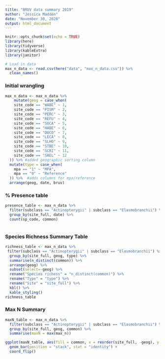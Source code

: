```yaml
---
title: "BRUV data summary 2019"
author: "Jessica Madden"
date: "November 30, 2020"
output: html_document
---
```


```r
knitr::opts_chunk$set(echo = TRUE)
library(here)
library(tidyverse)
library(kableExtra)
library(janitor)

# Load in data
max_n_data <- read.csv(here("data", "max_n_data.csv")) %>% 
  clean_names()
```

### Initial wrangling

```r
max_n_data <- max_n_data %>% 
    mutate(geog = case_when(
    site_code == "WABE" ~ 1, 
    site_code == "PISM" ~ 2, 
    site_code == "PERC" ~ 3, 
    site_code == "REFU" ~ 4, 
    site_code == "SOCA" ~ 5, 
    site_code == "HABE" ~ 6, 
    site_code == "DUCO" ~ 7, 
    site_code == "LECA" ~ 8, 
    site_code == "SLHO" ~ 9, 
    site_code == "STBE" ~ 10, 
    site_code == "SCRI" ~ 11, 
    site_code == "SAEL" ~ 12
  )) %>% #added geographic sorting column
  mutate(type = case_when(
    mpa == "1" ~ "MPA", 
    mpa == "0" ~ "Reference"
  )) %>%  #adds columns for mpa/reference
  arrange(geog, date, bruv)


```

### % Presence table

```r
presence_table <- max_n_data %>% 
  filter(subclass == "Actinopterygii" | subclass == "Elasmobranchii") %>% 
  group_by(site_full, date) %>% 
  count(sp_code, common)
  
```


### Species Richness Summary Table

```r
richness_table <- max_n_data %>% 
 filter(subclass == "Actinopterygii" | subclass == "Elasmobranchii") %>% 
  group_by(site_full, geog, type) %>% 
  summarise(n_distinct(common)) %>% 
  arrange(geog) %>% 
  subset(select=-geog) %>%  
  rename("Species richess" = "n_distinct(common)") %>% 
  rename("Type" = "type") %>% 
  rename("Site" = "site_full") %>% 
  kbl() %>% 
  kable_styling()
richness_table


```

### Max N Summary

```r
maxN_table <- max_n_data %>% 
  filter(subclass == "Actinopterygii" | subclass == "Elasmobranchii") %>% 
  group_by(site_full, geog, common) %>% 
  summarise(maxN = max(max_n))

ggplot(maxN_table, aes(fill = common, x = reorder(site_full, -geog), y = maxN)) +
  geom_bar(position = "stack", stat = "identity") +
  coord_flip() 

```

